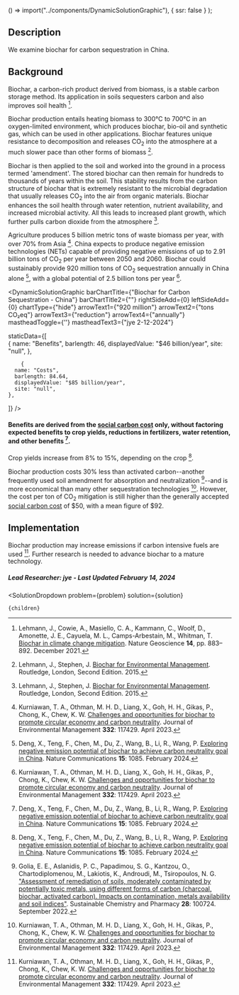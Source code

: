 

  () => import("../components/DynamicSolutionGraphic"),
  { ssr: false }
);


## Description

We examine biochar for carbon sequestration in China.


## Background

Biochar, a carbon-rich product derived from biomass, is a stable carbon storage method. Its application in soils sequesters carbon and also improves soil health [^"4"].

Biochar production entails heating biomass to 300°C to 700°C in an oxygen-limited environment, which produces biochar, bio-oil and synthetic gas, which can be used in other applications. Biochar features unique resistance to decomposition and releases CO<sub>2</sub> into the atmosphere at a much slower pace than other forms of biomass [^"3"].

Biochar is then applied to the soil and worked into the ground in a process termed 'amendment'. The stored biochar can then remain for hundreds to thousands of years within the soil. This stability results from the carbon structure of biochar that is extremely resistant to the microbial degradation that usually releases CO<sub>2</sub> into the air from organic materials. Biochar enhances the soil health through water retention, nutrient availability, and increased microbial activity. All this leads to increased plant growth, which further pulls carbon dioxide from the atmosphere [^"3"].

Agriculture produces 5 billion metric tons of waste biomass per year, with over 70% from Asia [^"2"]. China expects to produce negative emission technologies (NETs) capable of providing negative emissions of up to 2.91 billion tons of CO<sub>2</sub> per year between 2050 and 2060. Biochar could sustainably provide 920 million tons of CO<sub>2</sub> sequestration annually in China alone [^"1"], with a global potential of 2.5 billion tons per year [^"2"].


<DynamicSolutionGraphic
  barChartTitle={"Biochar for Carbon Sequestration - China"}
  barChartTitle2={""}
  rightSideAdd={0}
  leftSideAdd={0}
  chartType={"hide"}
  arrowText1={"920 million"}
  arrowText2={"tons CO₂eq"}
  arrowText3={"reduction"}
  arrowText4={"annually"}
  mastheadToggle={''}
  mastheadText3={"jye 2-12-2024"}
  
  
  staticData={[   
    {
      name: "Benefits",
      barlength: 46,
      displayedValue: "$46 billion/year",
      site: "null",
    },

        {
      name: "Costs",
      barlength: 84.64,
      displayedValue: "$85 billion/year",
      site: "null",
    },
        
  ]}
/>
#### Benefits are derived from the [social carbon cost](https://www.urbancruiseship.org/energy/energy_socioeconomics/carbon_pricing_e) only, without factoring expected benefits to crop yields, reductions in fertilizers, water retention, and other benefits [^"1"].

Crop yields increase from 8% to 15%, depending on the crop [^"1"].

Biochar production costs 30% less than activated carbon--another frequently used soil amendment for absorption and neutralization [^"5"]--and is more economical than many other sequestration technologies [^"2"]. However, the cost per ton of CO<sub>2</sub> mitigation is still higher than the generally accepted [social carbon cost](https://www.urbancruiseship.org/energy/energy_socioeconomics/carbon_pricing_e) of $50, with a mean figure of $92.


## Implementation

Biochar production may increase emissions if carbon intensive fuels are used [^"2"]. Further research is needed to advance biochar to a mature technology.


##### Lead Researcher: jye - Last Updated February 14, 2024

[^"1"]: Deng, X., Teng, F., Chen, M., Du, Z., Wang, B., Li, R., Wang, P. [Exploring negative emission potential of biochar to achieve carbon neutrality goal in China](https://www.nature.com/articles/s41467-024-45314-y). Nature Communications <b>15</b>: 1085. February 2024. 
[^"2"]: Kurniawan, T. A., Othman, M. H. D., Liang, X., Goh, H. H., Gikas, P., Chong, K., Chew, K. W. [Challenges and opportunities for biochar to promote circular economy and carbon neutrality](https://doi.org/10.1016/j.jenvman.2023.117429). Journal of Environmental Management <b>332</b>: 117429. April 2023.
[^"3"]: Lehmann, J., Stephen, J. [Biochar for Environmental Management](https://www.taylorfrancis.com/books/edit/10.4324/9780203762264/biochar-environmental-management-johannes-lehmann-stephen-joseph). Routledge, London, Second Edition. 2015.
[^"4"]: Lehmann, J., Cowie, A., Masiello, C. A., Kammann, C., Woolf, D., Amonette, J. E., Cayuela, M. L., Camps-Arbestain, M., Whitman, T.  [Biochar in climate change mitigation](https://www.nature.com/articles/s41561-021-00852-8). Nature Geoscience <b>14</b>, pp. 883–892. December 2021.
[^"5"]: Golia, E. E., Aslanidis, P. C., Papadimou, S. G., Kantzou, O., Chartodiplomenou, M., Lakiotis, K., Androudi, M., Tsiropoulos, N. G. ["Assessment of remediation of soils, moderately contaminated by potentially toxic metals, using different forms of carbon (charcoal, biochar, activated carbon). Impacts on contamination, metals availability and soil indices"](https://www.sciencedirect.com/science/article/abs/pii/S2352554122001280). Sustainable Chemistry and Pharmacy <b>28</b>: 100724. September 2022.



  <SolutionDropdown 
    problem={problem} 
    solution={solution}
  >
    {children}
  </SolutionDropdown>
